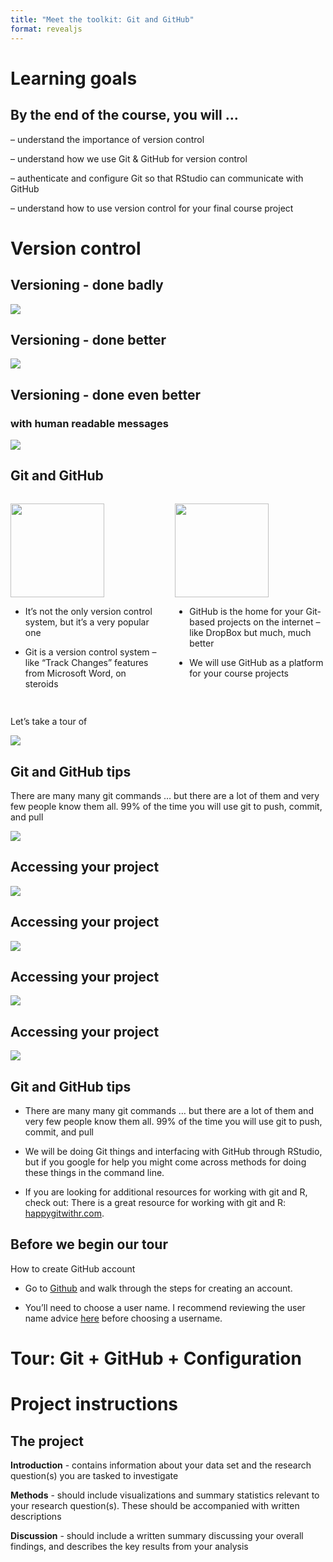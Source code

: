 ```yaml
---
title: "Meet the toolkit: Git and GitHub"
format: revealjs
---
```


# Learning goals

## By the end of the course, you will ...

::: incremental
-- understand the importance of version control

-- understand how we use Git & GitHub for version control  

-- authenticate and configure Git so that RStudio can communicate with GitHub

-- understand how to use version control for your final course project
:::

# Version control 

## Versioning - done badly

![](images/phd_comics_vc.gif){fig-align="center"}

## Versioning - done better

![](images/lego-steps.png){fig-align="center"}

## Versioning - done even better

### with human readable messages

![](images/lego-steps-commit-messages.png){fig-align="center"}


## Git and GitHub {.smaller}

::: columns
::: {.column width="50%"}
![](images/git-logo.png){fig-alt="Git logo" fig-align="center" width="150"}

-   It's not the only version control system, but it's a very popular one

-   Git is a version control system -- like "Track Changes" features from Microsoft Word, on steroids

:::

::: {.column width="50%"}
![](images/github-logo.png){fig-alt="GitHub logo" fig-align="center" width="150"}

-   GitHub is the home for your Git-based projects on the internet -- like DropBox but much, much better

-   We will use GitHub as a platform for your course projects

:::
:::

##  {.center}

[Let's take a tour of]{.hand-blue-large}


![](images/tech.png){fig-align="center"}


## Git and GitHub tips {.smaller}

There are many many git commands ... but there are a lot of them and very few people know them all. 99% of the time you will use git to push, commit, and pull

![](images/pcp-git.png){fig-align="center"}

## Accessing your project

![](images/whole-game-01.png){fig-align="center"}

## Accessing your project

![](images/whole-game-02.png){fig-align="center"}

## Accessing your project

![](images/whole-game-03.png){fig-align="center"}

## Accessing your project

![](images/whole-game-04.png){fig-align="center"}


## Git and GitHub tips {.smaller}

-   There are many many git commands ... but there are a lot of them and very few people know them all. 99% of the time you will use git to push, commit, and pull

-   We will be doing Git things and interfacing with GitHub through RStudio, but if you google for help you might come across methods for doing these things in the command line.

::: incremental
-   If you are looking for additional resources for working with git and R, check out: There is a great resource for working with git and R: [happygitwithr.com](http://happygitwithr.com/). 
:::

## Before we begin our tour 

How to create GitHub account

-   Go to [Github](https://github.com/) and walk through the steps for creating an account.

-   You’ll need to choose a user name. I recommend reviewing the user name advice [here](https://happygitwithr.com/github-acct#username-advice) before choosing a username.

# Tour: Git + GitHub + Configuration

# Project instructions 

## The project 
::: incremental
**Introduction** - contains information about your data set and the research question(s) you are tasked to investigate  

**Methods** - should include visualizations and summary statistics relevant to your research question(s). These should be accompanied with written descriptions

**Discussion** - should include a written summary discussing your overall findings, and describes the key results from your analysis
:::


